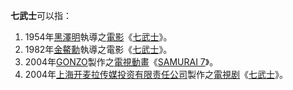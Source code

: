 '''七武士'''可以指：
#1954年[[黑澤明|黑澤明]]執導之[[電影|電影]]《[[七武士|七武士]]》。
#1982年[[金鰲勳|金鰲勳]]執導之電影《[[七武士_(台灣電影)|七武士]]》。
#2004年[[GONZO|GONZO]]製作之[[日本電視動畫|電視動畫]]《[[七武士_(動畫)|SAMURAI 7]]》。
#2004年[[上海开麦拉传媒投资有限责任公司|上海开麦拉传媒投资有限责任公司]]製作之[[中国大陆電視剧|電視剧]]《[[七武士_(电视剧)|七武士]]》。
{{disambig|Cat=三字作品消歧义}}
